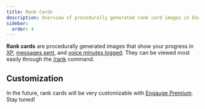 ```yaml
---
title: Rank Cards
description: Overview of procedurally generated rank card images in Engauge.
sidebar:
  order: 4
---
```


**Rank cards** are procedurally generated images that show your progress in
[XP](/overview/xp), [messages sent](/overview/messages), and
[voice minutes logged](/overview/voice). They can be viewed most easily through
the [/rank](/commands/rank) command.

## Customization

In the future, rank cards will be very customizable with
[Engauge Premium](/setup/premium). Stay tuned!
